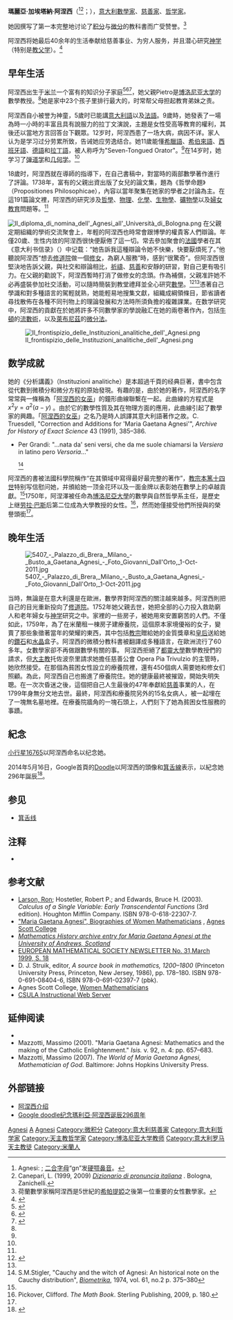 {{Infobox scientist
|name              = 瑪麗亞·加埃塔納·阿涅西
|image             = Maria Gaetana Agnesi.jpg
|image_size        = 
|caption           = 
|birth_date        = {{birth date|1718|05|16}}
|birth_place       = [[米蘭公國|米蘭公國]][[米兰|米兰]]（今屬[[義大利|義大利]]）
|death_date        = {{death date and age|1799|01|09|1718|05|16}}
|death_place       = [[奇薩爾皮尼共和國|奇薩爾皮尼共和國]][[米蘭|米蘭]]
|residence         = 
|nationality       = [[file:Flag_of_Milan.svg|25px]] [[米蘭公國|米蘭公國]]
|field             = [[数学|数学]]
|work_institutions = [[博洛尼亚大学|博洛尼亚大学]]
|alma_mater        = 
|doctoral_advisor  = 
|doctoral_students = 
|known_for         = [[箕舌线|箕舌线]]（阿涅西的女巫）
|influences        = 
|influenced        = 
|prizes            = 
|religion          = 
|footnotes         =
|signature         =
}}

'''瑪麗亞·加埃塔納·阿涅西'''（{{lang-it|'''Maria Gaetana Agnesi'''}}<ref>Agnesi: {{IPA-it|a.ˈɲe.zi}}; [[二合字母|二合字母]]“gn”发[[硬颚鼻音|硬颚鼻音]]{{IPA|/ɲ/}}。</ref><ref>Canepari, L. (1999, 2009) ''[http://venus.unive.it/canipa/pdf/DiPI_3_A-Z.pdf Dizionario di pronuncia italiana] {{webarchive|url=https://web.archive.org/web/20130515190043/http://venus.unive.it/canipa/pdf/DiPI_3_A-Z.pdf |date=2013-05-15 }}''. Bologna, Zanichelli.</ref>；{{bd|1718年|5月16日|1799年|1月9日}}），[[意大利|意大利]][[數學家|數學家]]、[[慈善家|慈善家]]、[[哲学家|哲学家]]。

她因撰写了第一本完整地讨论了[[积分|积分]]与[[微分|微分]]的教科書而广受赞誉。<ref>荷蘭數學家{{link-en|德克·扬·斯特洛伊克|Dirk Jan Struik}}稱阿涅西是5世紀的[[希帕提婭|希帕提婭]]之後第一位重要的女性數學家。</ref>

阿涅西将她最后40余年的生活奉献给慈善事业、为穷人服务，并且潜心研究[[神学|神学]]（特别是[[教父学|教父学]]）。<ref name=Alic>{{cite book|last=Alic|first=Margaret|title=Hypatia's Heritage|url=https://archive.org/details/hypatiasheritage0000alic|year=1986|publisher=The Women's  Press|location=124 Shoreditch High Street|isbn=0-7043-3954-4|page=[https://archive.org/details/hypatiasheritage0000alic/page/138 138]}}</ref>

== 早年生活 ==
阿涅西出生于[[米兰|米兰]]一个富有的知识分子家庭<ref>{{CathEncy|wstitle=Maria Gaetana Agnesi}}</ref><ref>{{Cite web |url=http://www.agnesscott.edu/Lriddle/WOMEN/agnesi.htm |title=Maria Gaetana Agnesi<!-- Bot generated title --> |accessdate=2014-05-15 |archive-date=2012-09-05 |archive-url=https://www.webcitation.org/6ARWT5nr0?url=http://www.agnesscott.edu/lriddle/women/agnesi.htm |dead-url=no }}</ref><ref name=Ogilvie>{{cite book|last=Ogilvie|first=Marilyn Bailey|title=Women in science : antiquity through the nineteenth century : a biographical dictionary with annotated bibliography|url=https://archive.org/details/womeninscience00mari|year=1986|publisher=MIT Press|location=Cambridge, Mass.|isbn=0-262-15031-X|edition=3. print.}}</ref>，她父親Pietro是[[博洛尼亚大学|博洛尼亚大学]]的數學教授。<ref name=Ogilvie/>她是家中23个孩子里排行最大的，时常帮父母担起教育弟妹之责。

阿涅西自小被誉为神童，5歲时已能講[[意大利語|意大利語]]以及[[法語|法語]]。9歲時，她發表了一場為時一小時的丰富且具有說服力的拉丁文演說，主題是女性受高等教育的權利，其後还以當地方言回答台下觀眾。12岁时，阿涅西患了一场大病，病因不详。家人认为是学习过分劳累所致，告诫她应劳逸结合。她11歲能懂[[希臘語|希臘語]]、[[希伯來語|希伯來語]]、[[西班牙語|西班牙語]]、[[德語|德語]]和[[拉丁語|拉丁語]]，被人称呼为"Seven-Tongued Orator"。<ref name=Ogilvie/>在14岁时，她学习了[[弹道学|弹道学]]和[[几何学|几何学]]。<ref name=Ogilvie />

18歲时，阿涅西就在導師的指導下，在自己書稿中，對當時的兩部數學著作進行了評論。1738年，富有的父親出資出版了女兒的論文集，題為《哲學命題》（Propositiones Philosophicae），內容以當年聚集在她家的學者之討論為主。在這191篇論文裡，​​阿涅西的研究涉及[[哲學|哲學]]、[[物理|物理]]、[[化學|化學]]、[[生物學|生物學]]、[[礦物學|礦物學]]以及[[婦女教育|婦女教育]]問題等。<ref name=Ogilvie />

[[File:Il_diploma_di_nomina_dell'_Agnesi_all'_Università_di_Bologna.png|thumb]]
在父親定期組織的學術交流聚會上，年輕的阿涅西也時常會跟博學的權貴客人們辯論。年僅20歲、生性内敛的阿涅西很快便厭倦了這一切。常去參加聚會的[[法國|法國]]學者{{link-en|夏尔·德·布罗斯|Charles de Brosses}}在其《意大利书信录》（{{lang|fr|''Lettres sur l'Italie''}}）中记载：“她告訴我這種辯論令她不快樂，快要厭煩死了。”他聽說阿涅西“想去[[修道院|修道院]]做一個[[修女|修女]]，為窮人服務”時，感到“很驚奇”。但阿涅西很堅決地告訴父親，與社交和辯論相比，[[祈禱|祈禱]]、[[慈善|慈善]]和安靜的研習，對自己更有吸引力。在父親的勸說下，阿涅西暫時打消了做修女的念頭。作為補償，父親准許她不必再盛裝參加社交活動，可以隨時簡裝到教堂禮拜並全心研究[[數學|數學]]。<ref>{{cite book|author=Giammaria Mazzuchelli|url=http://books.google.fr/books?id=7T3Z4yPMJsMC&hl=zh-CN&source=gbs_navlinks_s|title=''Gli scrittori d'Italia'' - Agnesi (Maria Gaetana)|year=1753|publisher=Brescia, Bossini|language=la|access-date=2014-05-18|archive-date=2021-04-02|archive-url=https://web.archive.org/web/20210402060406/https://books.google.fr/books?id=7T3Z4yPMJsMC&hl=zh-CN&source=gbs_navlinks_s|dead-url=no}}</ref>{{rp|200}}<ref name=Ogilvie />憑著自己學識和對多種語言的駕輕就熟，她能輕易地搜集文獻，組織成綱領條目，節省讀者尋找散佈在各種不同刊物上的理論發展和方法時所須負擔的複雜課業。在数学研究中，阿涅西的貢獻在於她將許多不同數學家的學說融汇在她的兩卷著作內，包括[[艾萨克·牛顿|牛頓]]的[[流數|流數術]]，以及[[萊布尼茲|萊布尼茲]]的[[微分法|微分法]]。

{{fact|阿涅西的哲学家朋友们认为她极其美丽，且她的家庭在米兰是首屈一指的富有。}}

[[File:Il_frontispizio_delle_Instituzioni_analitiche_dell'_Agnesi.png|thumb]]

== 数学成就 ==
她的《分析講義》（Instituzioni analitiche）是本超過千頁的经典巨著，書中包含從代數到微積分和微分方程的原始發現。有趣的是，由於她的著作，阿涅西的名字常常與一條稱為「[[阿涅西的女巫|阿涅西的女巫]]」的鐘形曲線聯繫在一起。此曲線的方程式是 <math>x^2y = a^2 (a-y)</math> 。由於它的數學性質及其在物理方面的應用，此曲線引起了數學家的興趣。「[[阿涅西的女巫|阿涅西的女巫]]」之名乃是時人誤譯其意大利語著作之故。<ref name=truesdell>C. Truesdell, "Correction and Additions for 'Maria Gaetana Agnesi'", ''Archive for History of Exact Science'' 43 (1991), 385–386. {{doi|10.1007/BF00374764}} 
*Per Grandi: "...nata da' seni versi, che da me suole chiamarsi la ''Versiera'' in latino pero ''Versoria''..."</ref><ref>S.M.Stigler, "Cauchy and the witch of Agnesi: An historical note on the Cauchy distribution", ''[[Biometrika|Biometrika]]'', 1974, vol. 61, no.2 p. 375–380</ref>

阿涅西的書被法國科學院稱作“在其領域中寫得最好最完整的著作”，[[本篤十四世|教宗本篤十四世]]特别写信慰问她，并頒給她一顶金花环以及一面金牌以表彰她在數學上的卓越貢獻。<ref name=Ogilvie/>1750年，阿涅澤被任命為[[博洛尼亞大學|博洛尼亞大學]]的數學與自然哲學系主任，是歷史上继[[劳拉·巴斯|劳拉·巴斯]]后第二位成為大學教授的女性。<ref>Pickover, Clifford. ''The Math Book''. Sterling Publishing, 2009, p. 180.</ref>，然而她僅接受他們所授與的榮譽頭銜<ref name=Ogilvie/>。

== 晚年生活 ==
[[File:5407_-_Palazzo_di_Brera,_Milano_-_Busto_a_Gaetana_Agnesi_-_Foto_Giovanni_Dall'Orto,_1-Oct-2011.jpg|thumb]]

当時，無論是在意大利還是在歐洲，數學界對阿涅西的關注越來越多。阿涅西則把自己的目光重新投向了[[修道院|修道院]]。1752年她父親去世，她把全部的心力投入救助窮人和老年婦女与[[神学|神学]]研究之中。家裡的一些房子，被她用來安置窮苦的人們。不僅如此，1759年，為了在米蘭租一棟房子建療養院，這個原本家境優裕的女子，變賣了那些象徵著當年的榮耀的東西，其中包括[[教宗|教宗]]贈給她的金質獎章和[[皇后|皇后]]送給她的[[鑽石|鑽石]]和[[水晶|水晶]]盒子。阿涅西的微積分教科書被翻譯成多種語言，在歐洲流行了60多年。女數學家卻不再做跟數學有關的事。 阿涅西拒絕了[[都靈大學|都靈大學]]數學教授們的請求，但[[总主教|大主教]]托佐波奈里請求她擔任慈善公會 Opera Pia Trivulzio 的主管時，她欣然接受。在那個為貧困女性設立的療養院裡，還有450個病人需要她和修女们照顧。為此，阿涅西自己也搬進了療養院住。她的健康最終被摧毀，開始失明失聰。在一次次昏迷之後，這個把自己人生最後的47年奉獻給[[慈善|慈善]]事業的人，在1799年身無分文地去世。最終，阿涅西和療養院另外的15名女病人，被一起埋在了一塊無名墓地裡。在療養院牆角的一塊石頭上，人們刻下了她為貧困女性服務的事蹟。

==紀念==
[[小行星16765|小行星16765]]以阿涅西命名以纪念她。

2014年5月16日，Google首頁的[[Doodle|Doodle]]以阿涅西的頭像和[[箕舌線|箕舌線]]表示，以紀念她296年誕辰<ref>{{Cite web |url=http://www.independent.co.uk/life-style/gadgets-and-tech/news/maria-gaetana-agnesis-296th-birthday-google-doodle-marks-mathematicians-anniversary-9381605.html |title=Maria Gaetana Agnesi's 296th birthday: Google marks mathematician's anniversary with Witch of Agnesi Doodle |access-date=2014-05-16 |archive-date=2020-01-15 |archive-url=https://web.archive.org/web/20200115234140/https://www.independent.co.uk/life-style/gadgets-and-tech/news/maria-gaetana-agnesis-296th-birthday-google-doodle-marks-mathematicians-anniversary-9381605.html |dead-url=no }}</ref>。

==参见==
*[[箕舌线|箕舌线]]

==注释==
{{Reflist}}
*{{EB1911}}

==参考文献==
*[[Ron_Larson_(mathematician)|Larson, Ron]]; Hostetler, Robert P.; and Edwards, Bruce H. (2003). ''Calculus of a Single Variable: Early Transcendental Functions'' (3rd edition). Houghton Mifflin Company. ISBN 978-0-618-22307-7.
*[http://www.agnesscott.edu/lriddle/women/agnesi.htm "Maria Gaetana Agnesi", Biographies of Women Mathematicians] {{WebCite|url=https://www.webcitation.org/6ARWT5nr0?url=http://www.agnesscott.edu/lriddle/women/agnesi.htm |date=20120905044212 |dateformat=iso }}, [[Agnes_Scott_College|Agnes Scott College]]
*''[http://www-gap.dcs.st-and.ac.uk/~history/Mathematicians/Agnesi.html Mathematics History archive entry for Maria Gaetana Agnesi at the University of Andrews, Scotland] {{Wayback|url=http://www-gap.dcs.st-and.ac.uk/~history/Mathematicians/Agnesi.html |date=20170318071018 }}''
*[http://www.emis.de/newsletter/newsletter31.pdf EUROPEAN MATHEMATICAL SOCIETY,NEWSLETTER No. 31,March 1999, S. 18] {{Wayback|url=http://www.emis.de/newsletter/newsletter31.pdf |date=20160303223824 }}
* D. J. Struik, editor, ''A source book in mathematics, 1200–1800'' (Princeton University Press, Princeton, New Jersey, 1986), pp. 178–180. ISBN 978-0-691-08404-6, ISBN 978-0-691-02397-7 (pbk).
*Agnes Scott College, [http://www.agnesscott.edu/lriddle/women/agnesi.htm Women Mathematicians] {{WebCite|url=https://www.webcitation.org/6ARWT5nr0?url=http://www.agnesscott.edu/lriddle/women/agnesi.htm |date=20120905044212 |dateformat=iso }}
*[https://web.archive.org/web/20100702021540/http://instructional1.calstatela.edu/sgray/Agnesi/ CSULA Instructional Web Server]

==延伸阅读==
*{{cite encyclopedia
  | last = Kramer
  | first = Edna E.
  | title = Agnesi, Maria Gaetana
  | encyclopedia = [[Dictionary_of_Scientific_Biography|Dictionary of Scientific Biography]]
  | volume = 1
  | pages = 75–77
  | publisher = Charles Scribner's Sons
  | location = New York
  | year = 1970
  | isbn = 0-684-10114-9
 }}
*Mazzotti, Massimo (2001). "Maria Gaetana Agnesi: Mathematics and the making of the Catholic Enlightenment." ''Isis.'' v. 92, n. 4: pp. 657–683.
*Mazzotti, Massimo (2007). ''The World of Maria Gaetana Agnesi, Mathematician of God''. Baltimore: Johns Hopkins University Press.

== 外部链接 ==
{{Wikisource1911Enc|Agnesi, Maria Gaetana}}
{{Commons|Maria Gaetana Agnesi|瑪利亞·阿涅西}}
* [http://www.uh.edu/engines/epi1741.htm 阿涅西介绍] {{Wayback|url=http://www.uh.edu/engines/epi1741.htm |date=20110629080236 }}
* [http://www.google.com/doodles/maria-gaetana-agnesis-296th-birthday Google doodle纪念瑪利亞·阿涅西诞辰296周年] {{Wayback|url=http://www.google.com/doodles/maria-gaetana-agnesis-296th-birthday |date=20210402060437 }}

{{Authority control}}

{{DEFAULTSORT:Agnesi, Maria Gaetana}}
[[Category:18世紀數學家|Agnesi]]
[[Category:女性數學家|A]]
[[Category:意大利数学家|Agnesi]]
[[Category:微积分|Category:微积分]]
[[Category:意大利慈善家|Category:意大利慈善家]]
[[Category:意大利哲学家|Category:意大利哲学家]]
[[Category:天主教哲学家|Category:天主教哲学家]]
[[Category:博洛尼亚大学教师|Category:博洛尼亚大学教师]]
[[Category:意大利罗马天主教徒|Category:意大利罗马天主教徒]]
[[Category:米蘭人|Category:米蘭人]]